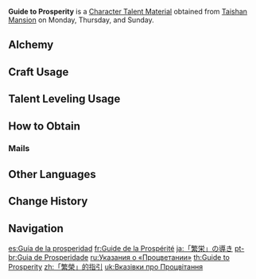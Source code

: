 {{Item Infobox
|id          = 104311
|image       = Item Guide to Prosperity.png
|type        = Character Talent Materials
|group2       = Talent Books
|invCategory = Character Development Items
|group       = Prosperity Books
|quality     = 3
|description = Prosperity is the people's pursuit in the land of Geo. Prosperity is the promise made by Liyue to its children: To repay the hard-working laborers with enough gold to brighten up this land.
|day1        = Monday
|day2        = Thursday
|day3        = Sunday
|source1     = Taishan Mansion
|source2     = [[Crafting]]
|source3     = [[Parametric Transformer]]
}}
'''Guide to Prosperity''' is a [[Character Talent Material]] obtained from [[Taishan Mansion]] on Monday, Thursday, and Sunday.

==Alchemy==
{{Recipe
|type = Crafting
|Teachings of Prosperity = 3
|Mora = 175
|sort = Teachings of Prosperity;Mora
}}

==Craft Usage==
{{Craft Usage}}

==Talent Leveling Usage==
{{Talent Leveling Usage}}

==How to Obtain==
===Mails===
{{Mail Attachments by Category List}}

==Other Languages==
{{Other Languages
|en      = Guide to Prosperity
|zhs     = 「繁荣」的指引
|zhs_rm  = "Fánróng" de Zhǐyǐn
|zht     = 「繁榮」的指引
|zht_rm  = "Fánróng" de Zhǐyǐn
|zh_tl   = 
|ja      = 「繁栄」の導き
|ja_rm   = "Han'ei" no Michibiki
|ja_tl   = Guidance of "Prosperity"
|ko      = 「번영」의 인도
|ko_rm   = "Beonyeong"-ui Indo
|ko_tl   = Guidance of "Prosperity"
|es      = Guía de la prosperidad
|es_tl   = Guide of Prosperity
|fr      = Guide de la Prospérité
|fr_tl   = Guide of Prosperity
|ru      = Указания о «Процветании»
|ru_tl   = Guide to "Prosperity"
|th      = Guide to Prosperity
|vi      = Hướng Dẫn Của "Phồn Vinh"
|vi_tl   = Guide of "Prosperity"
|de      = Anleitung zum „Wohlstand“
|de_tl   = Guide to "Prosperity"
|id      = Guide to "Prosperity"
|pt      = Guia de Prosperidade
|pt_tl   = Guide of Prosperity
|tr      = Refah Rehberi
|tr_tl   = 
|it      = Guida alla prosperità
|it_tl   = Guide to Prosperity
}}

==Change History==
{{Change History|1.0}}

==Navigation==
{{Development Item Navbox|Character Talent Materials}}

[[es:Guía de la prosperidad]]
[[fr:Guide de la Prospérité]]
[[ja:「繁栄」の導き]]
[[pt-br:Guia de Prosperidade]]
[[ru:Указания о «Процветании»]]
[[th:Guide to Prosperity]]
[[zh:「繁榮」的指引]]
[[uk:Вказівки про Процвітання]]